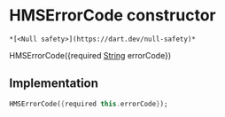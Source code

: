 # HMSErrorCode constructor

    *[<Null safety>](https://dart.dev/null-safety)*

HMSErrorCode({required [String](https://api.flutter.dev/flutter/dart-core/String-class.html) errorCode})

## Implementation

```dart
HMSErrorCode({required this.errorCode});
```
